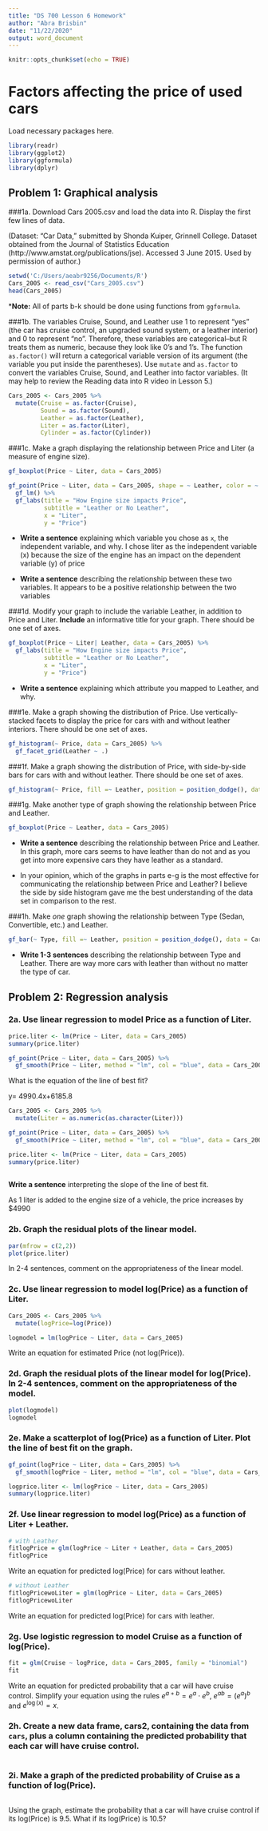 ---
title: "DS 700 Lesson 6 Homework"
author: "Abra Brisbin"
date: "11/22/2020"
output: word_document
---

```{r setup, include=FALSE}
knitr::opts_chunk$set(echo = TRUE)
```

# Factors affecting the price of used cars

Load necessary packages here.
```{r}
library(readr)
library(ggplot2)
library(ggformula)
library(dplyr)
```


## Problem 1:  Graphical analysis
###1a.	Download Cars 2005.csv and load the data into R.  Display the first few lines of data.

(Dataset:  "Car Data," submitted by Shonda Kuiper, Grinnell College. Dataset obtained from the Journal of Statistics Education (http://www.amstat.org/publications/jse). Accessed 3 June 2015. Used by permission of author.)


```{r}
setwd('C:/Users/aeabr9256/Documents/R')
Cars_2005 <- read_csv("Cars_2005.csv")
head(Cars_2005)
```

***Note:**  All of parts b-k should be done using functions from `ggformula`.

###1b. The variables Cruise, Sound, and Leather use 1 to represent "yes" (the car has cruise control, an upgraded sound system, or a leather interior) and 0 to represent "no".  Therefore, these variables are categorical--but R treats them as numeric, because they look like 0's and 1's.
The function `as.factor()` will return a categorical variable version of its argument (the variable you put inside the parentheses).  Use `mutate` and `as.factor` to convert the variables Cruise, Sound, and Leather into factor variables.  (It may help to review the Reading data into R video in Lesson 5.)
```{r}
Cars_2005 <- Cars_2005 %>%
  mutate(Cruise = as.factor(Cruise),
         Sound = as.factor(Sound),
         Leather = as.factor(Leather),
         Liter = as.factor(Liter),
         Cylinder = as.factor(Cylinder))
```

###1c. Make a graph displaying the relationship between Price and Liter (a measure of engine size).  
```{r}
gf_boxplot(Price ~ Liter, data = Cars_2005)

gf_point(Price ~ Liter, data = Cars_2005, shape = ~ Leather, color = ~ Leather) %>% 
  gf_lm() %>% 
  gf_labs(title = "How Engine size impacts Price",
          subtitle = "Leather or No Leather",
          x = "Liter",
          y = "Price")
```

- **Write a sentence** explaining which variable you chose as `x`, the independent variable, and why.
I chose liter as the independent variable (x) because the size of the engine has an impact on the dependent variable (y) of price

- **Write a sentence** describing the relationship between these two variables.
It appears to be a positive relationship between the two variables

###1d. Modify your graph to include the variable Leather, in addition to Price and Liter. **Include** an informative title for your graph.    There should be one set of axes.
```{r}
gf_boxplot(Price ~ Liter| Leather, data = Cars_2005) %>%
  gf_labs(title = "How Engine size impacts Price",
          subtitle = "Leather or No Leather",
          x = "Liter",
          y = "Price")

```
- **Write a sentence** explaining which attribute you mapped to Leather, and why.

###1e. Make a graph showing the distribution of Price.  Use vertically-stacked facets to display the price for cars with and without leather interiors.  There should be one set of axes.
```{r}
gf_histogram(~ Price, data = Cars_2005) %>%
  gf_facet_grid(Leather ~ .)
```

###1f. Make a graph showing the distribution of Price, with side-by-side bars for cars with and without leather.   There should be one set of axes.
```{r}
gf_histogram(~ Price, fill =~ Leather, position = position_dodge(), data = Cars_2005)

```

###1g. Make another type of graph showing the relationship between Price and Leather.
```{r}
gf_boxplot(Price ~ Leather, data = Cars_2005)
```

- **Write a sentence** describing the relationship between Price and Leather.
In this graph, more cars seems to have leather than do not and as you get into more expensive cars they have leather as a standard.

- In your opinion, which of the graphs in parts e-g is the most effective for communicating the relationship between Price and Leather?
I believe the side by side histogram gave me the best understanding of the data set in comparison to the rest.


###1h. Make *one* graph showing the relationship between Type (Sedan, Convertible, etc.) and Leather.
```{r}
gf_bar(~ Type, fill =~ Leather, position = position_dodge(), data = Cars_2005)
```

- **Write 1-3 sentences** describing the relationship between Type and Leather.
There are way more cars with leather than without no matter the type of car.

## Problem 2:  Regression analysis
### 2a.  Use linear regression to model Price as a function of Liter.

```{r}
price.liter <- lm(Price ~ Liter, data = Cars_2005)
summary(price.liter)

gf_point(Price ~ Liter, data = Cars_2005) %>%
  gf_smooth(Price ~ Liter, method = "lm", col = "blue", data = Cars_2005)

```

What is the equation of the line of best fit?

y= 4990.4x+6185.8

```{r}
Cars_2005 <- Cars_2005 %>%
  mutate(Liter = as.numeric(as.character(Liter)))

gf_point(Price ~ Liter, data = Cars_2005) %>%
  gf_smooth(Price ~ Liter, method = "lm", col = "blue", data = Cars_2005)

price.liter <- lm(Price ~ Liter, data = Cars_2005)
summary(price.liter)
         
```

**Write a sentence** interpreting the slope of the line of best fit.

As 1 liter is added to the engine size of a vehicle, the price increases by $4990

### 2b. Graph the residual plots of the linear model.
```{r}
par(mfrow = c(2,2))
plot(price.liter)

```
In 2-4 sentences, comment on the appropriateness of the linear model. 

### 2c. Use linear regression to model log(Price) as a function of Liter.

```{r}
Cars_2005 <- Cars_2005 %>%
  mutate(logPrice=log(Price))

logmodel = lm(logPrice ~ Liter, data = Cars_2005)


```

Write an equation for estimated Price (not log(Price)).

### 2d. Graph the residual plots of the linear model for log(Price).  In 2-4 sentences, comment on the appropriateness of the model. 
```{r}
plot(logmodel)
logmodel
```

### 2e. Make a scatterplot of log(Price) as a function of Liter.  Plot the line of best fit on the graph.
```{r}
gf_point(logPrice ~ Liter, data = Cars_2005) %>%
  gf_smooth(logPrice ~ Liter, method = "lm", col = "blue", data = Cars_2005)

logprice.liter <- lm(logPrice ~ Liter, data = Cars_2005)
summary(logprice.liter)


```

### 2f.  Use linear regression to model log(Price) as a function of Liter + Leather.
```{r}

# with Leather
fitlogPrice = glm(logPrice ~ Liter + Leather, data = Cars_2005)
fitlogPrice

```

Write an equation for predicted log(Price) for cars without leather.

```{r}
# without Leather
fitlogPricewoLiter = glm(logPrice ~ Liter, data = Cars_2005)
fitlogPricewoLiter


```

Write an equation for predicted log(Price) for cars with leather.

### 2g.  Use logistic regression to model Cruise as a function of log(Price).
```{r}

fit = glm(Cruise ~ logPrice, data = Cars_2005, family = "binomial")
fit

```

Write an equation for predicted probability that a car will have cruise control.  Simplify your equation using the rules $e^{a+b} = e^a \cdot e^b$, $e^{ab}={(e^{a})}^b$ and $e^{\log(x)}=x$.

### 2h. Create a new data frame, cars2, containing the data from `cars`, plus a column containing the predicted probability that each car will have cruise control.
```{r}

```

### 2i.  Make a graph of the predicted probability of Cruise as a function of log(Price).
```{r}

```

Using the graph, estimate the probability that a car will have cruise control if its log(Price) is 9.5.  What if its log(Price) is 10.5?